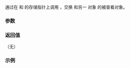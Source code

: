 {{cpp/experimental/observer_ptr/title|swap}}
{{cpp/experimental/lib extensions 2/observer_ptr/navbar}}

{{ddcl|since=libfund_ts_2|1=
constexpr void swap( observer_ptr&amp; other ) noexcept;
}}

通过在 {{c|*this}} 和 {{c|other}} 的存储指针上调用 {{c|swap}}，交换 {{c|*this}} 和另一 {{c|observer_ptr}} 对象 {{c|other}} 的被查看对象。

===参数===
{{par begin}}
{{par | other |要与之交换所查看对象的另一 {{c|observer_ptr}} 对象}}
{{par end}}

===返回值===
（无）

===示例===
{{example
|code=
|output=
}}

{{langlinks|en}}